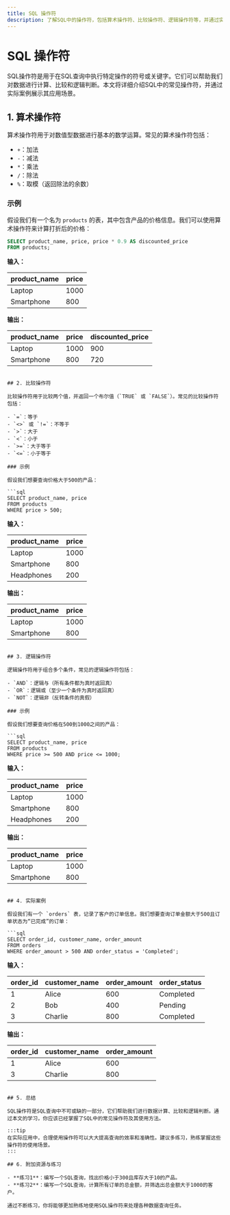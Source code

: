```yaml
---
title: SQL 操作符
description: 了解SQL中的操作符，包括算术操作符、比较操作符、逻辑操作符等，并通过实际案例掌握其使用方法。
---
```


# SQL 操作符

SQL操作符是用于在SQL查询中执行特定操作的符号或关键字。它们可以帮助我们对数据进行计算、比较和逻辑判断。本文将详细介绍SQL中的常见操作符，并通过实际案例展示其应用场景。

## 1. 算术操作符

算术操作符用于对数值型数据进行基本的数学运算。常见的算术操作符包括：

- `+`：加法
- `-`：减法
- `*`：乘法
- `/`：除法
- `%`：取模（返回除法的余数）

### 示例

假设我们有一个名为 `products` 的表，其中包含产品的价格信息。我们可以使用算术操作符来计算打折后的价格：

```sql
SELECT product_name, price, price * 0.9 AS discounted_price
FROM products;
```

**输入：**

| product_name | price |
|--------------|-------|
| Laptop       | 1000  |
| Smartphone   | 800   |

**输出：**

| product_name | price | discounted_price |
|--------------|-------|------------------|
| Laptop       | 1000  | 900              |
| Smartphone   | 800   | 720              |
```

## 2. 比较操作符

比较操作符用于比较两个值，并返回一个布尔值（`TRUE` 或 `FALSE`）。常见的比较操作符包括：

- `=`：等于
- `<>` 或 `!=`：不等于
- `>`：大于
- `<`：小于
- `>=`：大于等于
- `<=`：小于等于

### 示例

假设我们想要查询价格大于500的产品：

```sql
SELECT product_name, price
FROM products
WHERE price > 500;
```

**输入：**

| product_name | price |
|--------------|-------|
| Laptop       | 1000  |
| Smartphone   | 800   |
| Headphones   | 200   |

**输出：**

| product_name | price |
|--------------|-------|
| Laptop       | 1000  |
| Smartphone   | 800   |
```

## 3. 逻辑操作符

逻辑操作符用于组合多个条件，常见的逻辑操作符包括：

- `AND`：逻辑与（所有条件都为真时返回真）
- `OR`：逻辑或（至少一个条件为真时返回真）
- `NOT`：逻辑非（反转条件的真假）

### 示例

假设我们想要查询价格在500到1000之间的产品：

```sql
SELECT product_name, price
FROM products
WHERE price >= 500 AND price <= 1000;
```

**输入：**

| product_name | price |
|--------------|-------|
| Laptop       | 1000  |
| Smartphone   | 800   |
| Headphones   | 200   |

**输出：**

| product_name | price |
|--------------|-------|
| Laptop       | 1000  |
| Smartphone   | 800   |
```

## 4. 实际案例

假设我们有一个 `orders` 表，记录了客户的订单信息。我们想要查询订单金额大于500且订单状态为“已完成”的订单：

```sql
SELECT order_id, customer_name, order_amount
FROM orders
WHERE order_amount > 500 AND order_status = 'Completed';
```

**输入：**

| order_id | customer_name | order_amount | order_status |
|----------|---------------|--------------|--------------|
| 1        | Alice         | 600          | Completed    |
| 2        | Bob           | 400          | Pending      |
| 3        | Charlie       | 800          | Completed    |

**输出：**

| order_id | customer_name | order_amount |
|----------|---------------|--------------|
| 1        | Alice         | 600          |
| 3        | Charlie       | 800          |
```

## 5. 总结

SQL操作符是SQL查询中不可或缺的一部分，它们帮助我们进行数据计算、比较和逻辑判断。通过本文的学习，你应该已经掌握了SQL中的常见操作符及其使用方法。

:::tip
在实际应用中，合理使用操作符可以大大提高查询的效率和准确性。建议多练习，熟练掌握这些操作符的使用场景。
:::

## 6. 附加资源与练习

- **练习1**：编写一个SQL查询，找出价格小于300且库存大于10的产品。
- **练习2**：编写一个SQL查询，计算所有订单的总金额，并筛选出总金额大于1000的客户。

通过不断练习，你将能够更加熟练地使用SQL操作符来处理各种数据查询任务。